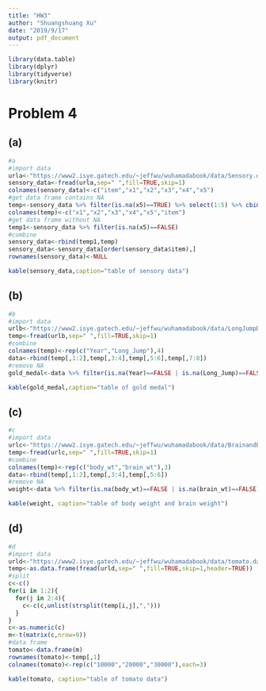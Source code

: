 ```yaml
---
title: "HW3"
author: "Shuangshuang Xu"
date: "2019/9/17"
output: pdf_document
---
```

```r
library(data.table)
library(dplyr)
library(tidyverse)
library(knitr)
```

# Problem 4
## (a)

```r
#a
#import data
urla<-"https://www2.isye.gatech.edu/~jeffwu/wuhamadabook/data/Sensory.dat"
sensory_data<-fread(urla,sep=" ",fill=TRUE,skip=1)
colnames(sensory_data)<-c("item","x1","x2","x3","x4","x5")
#get data frame contains NA
temp<-sensory_data %>% filter(is.na(x5)==TRUE) %>% select(1:5) %>% cbind(rep(1:10,each=2))
colnames(temp)<-c("x1","x2","x3","x4","x5","item")
#get data frame without NA
temp1<-sensory_data %>% filter(is.na(x5)==FALSE)
#combine
sensory_data<-rbind(temp1,temp) 
sensory_data<-sensory_data[order(sensory_data$item),]
rownames(sensory_data)<-NULL
```

```r
kable(sensory_data,caption="table of sensory data")
```

## (b)

```r
#b
#import data
urlb<-"https://www2.isye.gatech.edu/~jeffwu/wuhamadabook/data/LongJumpData.dat"
temp<-fread(urlb,sep=" ",fill=TRUE,skip=1)
#combine
colnames(temp)<-rep(c("Year","Long_Jump"),4)
data<-rbind(temp[,1:2],temp[,3:4],temp[,5:6],temp[,7:8])
#remove NA
gold_medal<-data %>% filter(is.na(Year)==FALSE | is.na(Long_Jump)==FALSE)

```

```r
kable(gold_medal,caption="table of gold medal")
```

## (c)
```r
#c
#import data
urlc<-"https://www2.isye.gatech.edu/~jeffwu/wuhamadabook/data/BrainandBodyWeight.dat"
temp<-fread(urlc,sep=" ",fill=TRUE,skip=1)
#combine
colnames(temp)<-rep(c("body_wt","brain_wt"),3)
data<-rbind(temp[,1:2],temp[,3:4],temp[,5:6])
#remove NA
weight<-data %>% filter(is.na(body_wt)==FALSE | is.na(brain_wt)==FALSE)

```

```r
kable(weight, caption="table of body weight and brain weight")
```

## (d)
```r
#d
#import data
urld<-"https://www2.isye.gatech.edu/~jeffwu/wuhamadabook/data/tomato.dat"
temp<-as.data.frame(fread(urld,sep=" ",fill=TRUE,skip=1,header=TRUE))
#split 
c<-c()
for(i in 1:2){
  for(j in 2:4){
    c<-c(c,unlist(strsplit(temp[i,j],",")))
  }
}
c<-as.numeric(c)
m<-t(matrix(c,nrow=9))
#data frame
tomato<-data.frame(m)
rownames(tomato)<-temp[,1]
colnames(tomato)<-rep(c("10000","20000","30000"),each=3)

```

```r
kable(tomato, caption="table of tomato data")
```














